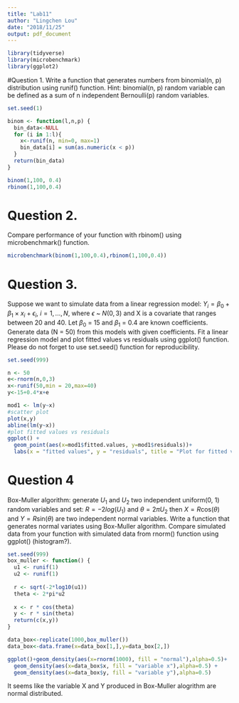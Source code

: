 ```yaml
---
title: "Lab11"
author: "Lingchen Lou"
date: "2018/11/25"
output: pdf_document
---
```

```r
library(tidyverse)
library(microbenchmark)
library(ggplot2)
```


#Question 1. 
Write a function that generates numbers from binomial(n, p) distribution using runif() function. 
Hint: binomial(n, p) random variable can be defined as a sum of n independent Bernoulli(p) random variables.
```r
set.seed(1)

binom <- function(l,n,p) {
  bin_data<-NULL
  for (i in 1:l){
    x<-runif(n, min=0, max=1)
    bin_data[i] = sum(as.numeric(x < p))
  }
  return(bin_data)
}

binom(1,100, 0.4)
rbinom(1,100,0.4)

```
# Question 2. 
Compare performance of your function with rbinom() using microbenchmark() function.
```r
microbenchmark(binom(1,100,0.4),rbinom(1,100,0.4))
```



# Question 3. 
Suppose we want to simulate data from a linear regression model: 
$Y_i = \beta_0 + \beta_1\times x_i+\epsilon_i$, $i=1, ...,N$, where $\epsilon$ ~ $N(0,3)$ and X is a covariate that ranges between 20 and 40. Let $\beta_0$ = 15 and $\beta_1$ = 0.4 are known coefficients. Generate data (N = 50) from this models with given coefficients. Fit a linear regression model and plot fitted values vs residuals using ggplot() function. Please do not forget to use set.seed() function for reproducibility.
```r
set.seed(999)

n <- 50
e<-rnorm(n,0,3)
x<-runif(50,min = 20,max=40)
y<-15+0.4*x+e

mod1 <- lm(y~x)
#scatter plot
plot(x,y)
abline(lm(y~x))
#plot fitted values vs residuals
ggplot() + 
  geom_point(aes(x=mod1$fitted.values, y=mod1$residuals))+
  labs(x = "fitted values", y = "residuals", title = "Plot for fitted values vs. residuals")


```



# Question 4 
Box-Muller algorithm: generate $U_1$ and $U_2$ two independent uniform(0, 1) random variables and set: $R = -2log(U_1)$ and $\theta = 2\pi U_2$ then $X = R$cos($\theta$) and $Y = R$sin($\theta$) are two independent normal variables. Write a function that generates normal variates using Box-Muller algorithm. Compare simulated data from your function with simulated data from rnorm() function using ggplot() (histogram?).
```r
set.seed(999)
box_muller <- function() {
  u1 <- runif(1)
  u2 <- runif(1)
  
  r <- sqrt(-2*log10(u1))
  theta <- 2*pi*u2
  
  x <- r * cos(theta)
  y <- r * sin(theta)
  return(c(x,y))
}

data_box<-replicate(1000,box_muller())
data_box<-data.frame(x=data_box[1,],y=data_box[2,])

ggplot()+geom_density(aes(x=rnorm(1000), fill = "normal"),alpha=0.5)+
  geom_density(aes(x=data_box$x, fill = "variable x"),alpha=0.5) +
  geom_density(aes(x=data_box$y, fill = "variable y"),alpha=0.5)

```
It seems like the variable X and Y produced in Box-Muller alogrithm are normal distributed.